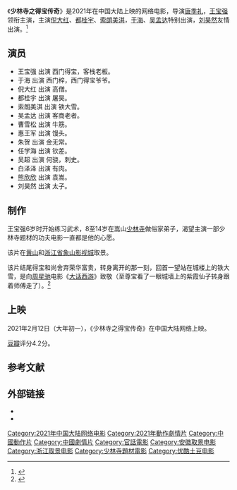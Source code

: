 {{noteTA
| 1= zh-hans:于海; zh-hant:于海;
}}
{{电影信息框
| 片名         = 少林寺之得宝传奇
| 电影原名     = <!-- ''{{lang|en| }}''  -->
| 图像         = 
| 图像说明     = 
| 导演         = [[唐季礼|唐季礼]]
| 监制         = 董韵诗、唐季礼
| 制片         = 任晓妍
| 编剧         = [[束焕|束焕]]
| 原著         = 
| 主演         = [[王宝强|王宝强]]<br>[[倪大红|倪大红]]<br>[[都桂宇|都桂宇]]<br>[[索朗美淇|索朗美淇]]
| 配乐         = 王宗贤
| 摄影         = 李志华
| 剪辑         = 邱志伟
| 制片商       = 北京乐开花影业有限公司<br>[[优酷电影|优酷电影有限公司]]<br>[[北京爱奇艺科技有限公司|北京爱奇艺科技有限公司]]<br>[[企鹅影视|上海腾讯企鹅影视文化传播有限公司]]
| 发行商       = 北京爱奇艺科技有限公司<br>优酷电影有限公司
| 上映日期     = 2021年2月12日（中国大陆）
| 片长         = 90分钟
| 产地         = {{CHNML}}
| 语言         = [[普通话|普通话]]
| 预算         = 
| 票房         = 
| 前集         = 
| 续集         = 
}}
《'''少林寺之得宝传奇'''》是2021年在中国大陆上映的网络电影，导演[[唐季礼|唐季礼]]，[[王宝强|王宝强]]领衔主演，主演[[倪大红|倪大红]]、[[都桂宇|都桂宇]]、[[索朗美淇|索朗美淇]]，[[于海_(武術家)|于海]]、[[吴孟达|吴孟达]]特别出演，[[刘昊然|刘昊然]]友情出演。<ref>{{cite news |title=电影《少林寺之得宝传奇》王宝强、吴孟达出演，故事简单，有笑点 |url=https://new.qq.com/omn/20210216/20210216A06WJZ00.html |accessdate=2021-02-20 |work=腾讯 |date=2021-02-16 |archive-date=2021-07-04 |archive-url=https://web.archive.org/web/20210704070616/https://new.qq.com/omn/20210216/20210216A06WJZ00.html |dead-url=no }}</ref>

==演员==
*王宝强 出演 西门得宝，客栈老板。
*于海 出演 西门梓，西门得宝爷爷。
*倪大红 出演 高僧。
*都桂宇 出演 屠昊。
*索朗美淇 出演 铁大雪。
*吴孟达 出演 客商老者。
*曹雪松 出演 牛筋。
*惠王军 出演 馒头。
*朱贺 出演 金无常。
*任学海 出演 钦差。
*吴超 出演 何骁，刺史。
*白泽泽 出演 有肉。
*[[熊欣欣|熊欣欣]] 出演 袁嵩。
*刘昊然 出演 太子。

==制作==
王宝强6岁时开始练习武术，8至14岁在嵩山[[少林寺|少林寺]]做俗家弟子，渴望主演一部少林寺题材的功夫电影一直都是他的心愿。

该片在[[黄山|黄山]]和[[浙江省|浙江省]][[象山影视城|象山影视城]]取景。

该片结尾得宝和尚舍弃荣华富贵，转身离开的那一刻，回首一望站在城楼上的铁大雪，是向[[周星驰|周星驰]]电影《[[大话西游|大话西游]]》致敬（至尊宝看了一眼城墙上的紫霞仙子转身跟着师傅走了）。<ref>{{cite news |title=《少林寺之得宝传奇》不是“武侠”电影！ |url=https://new.qq.com/rain/a/20210217A00DW300 |accessdate=2021-02-20 |work=腾讯 |date=2021-02-17}}</ref>

==上映==
2021年2月12日（大年初一），《少林寺之得宝传奇》在中国大陆网络上映。

[[豆瓣|豆瓣]]评分4.2分。

==参考文献==
{{reflist}}

==外部链接==
* {{IMDb title|13936230}}
*{{douban|35295915}}

{{少林寺|nocat}}
{{DEFAULTSORT:Shao少林寺之得宝传奇}}
[[Category:2021年中国大陆网络电影|Category:2021年中国大陆网络电影]]
[[Category:2021年動作劇情片|Category:2021年動作劇情片]]
[[Category:中國動作片|Category:中國動作片]]
[[Category:中國劇情片|Category:中國劇情片]]
[[Category:官話電影|Category:官話電影]]
[[Category:安徽取景电影|Category:安徽取景电影]]
[[Category:浙江取景电影|Category:浙江取景电影]]
[[Category:少林寺題材電影|Category:少林寺題材電影]]
[[Category:优酷土豆电影|Category:优酷土豆电影]]